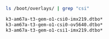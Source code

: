 <CodeGroup>

  ```bash Terminal
  ls /boot/overlays/ | grep "csi"
  ```

  ```bash Output
  k3-am67a-t3-gem-o1-csi0-imx219.dtbo*
  k3-am67a-t3-gem-o1-csi0-ov5640.dtbo*
  k3-am67a-t3-gem-o1-csi1-imx219.dtbo*
  ```

</CodeGroup>
